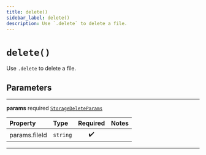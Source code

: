 ```yaml
---
title: delete()
sidebar_label: delete()
description: Use `.delete` to delete a file.
---
```


# `delete()`

Use `.delete` to delete a file.

## Parameters

---

**<span className="parameter-name">params</span>** <span className="optional-status">required</span> [`StorageDeleteParams`](/reference/__docgen__/javascript/storage/types/storage-delete-params)

| Property                                                                                  | Type     | Required | Notes |
| :---------------------------------------------------------------------------------------- | :------- | :------: | :---- |
| <span className="parameter-name"><span className="light-grey">params.</span>fileId</span> | `string` |    ✔️    |       |

---
